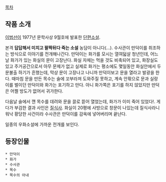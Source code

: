 [[목차]]

== 작품 소개 ==
[[이범선]]이 1977년 문학사상 9월호에 발표한 [[단편소설]]. 

본격 '''답답해서 미치고 팔짝뒤다 죽는 소설''' 농담이 아니다(…). 수사관이 만덕이를 취조하는 방식으로 이야기를 전개해나간다. 만덕이는 화가를 모시는 열여덟살 청년인데, 어느 날 화가가 있는 화실의 문이 고장난다. 화실 자체는 먹을 것도 비축되어 있고, 화장실도 있고 주거공간으로서 아무 문제가 없고 실제로 화가는 평소에도 몇일동안 화실안에서 두문불출 하기가 흔했는데, 막상 문이 고장나고 나니까 만덕이보고 문을 열라고 발광을 한다. 때마침 문을 만든 목수는 술에 꼬부라져 도와주질 못하고, 계속 안팎으로 문과 실랑이를 벌이던 만덕이와 화가는 포기하고 만다. 아니 화가쪽은 포기를 하지 않았지만 만덕은 어쩔 방도가 없어서 귀가한다.

다음날 술에서 깬 목수를 데려와 문을 끌로 뜯어 열었는데, 화가가 이미 죽어 있었다!. 게다가 부검한 결과 사인은 [[질식|질식사]]. 화실이 20평에 사방으로 창문이 나있는데 질식사라니 워낙 황당한 사건이라 수사관은 만덕이를 감옥에 넣어버리며 끝난다. 

일종의 우화소설에 가까운 전개를 보인다. 

== 등장인물 ==
 * 만덕이 
 * 화가 
 * 수사관
 * 목수
 * 목수의 아내
